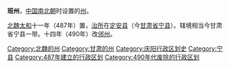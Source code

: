 '''班州'''，[[中国|中国]][[南北朝|南北朝]]时设置的[[州|州]]。

[[北魏|北魏]][[太和_(北魏)|太和]]十一年（487年）置，[[治所|治所]]在[[定安县|定安县]]（今[[甘肃省|甘肃省]][[宁县|宁县]]）。辖境相当今甘肃省宁县一带。十四年（490年）改[[邠州_(北魏)|邠州]]。 

{{北魏行政区划小作品}}
{{DEFAULTSORT:B}}
[[Category:北魏的州|Category:北魏的州]]
[[Category:甘肃的州|Category:甘肃的州]]
[[Category:庆阳行政区划史|Category:庆阳行政区划史]]
[[Category:宁县|Category:宁县]]
[[Category:487年建立的行政区划|Category:487年建立的行政区划]]
[[Category:490年代废除的行政区划|Category:490年代废除的行政区划]]
